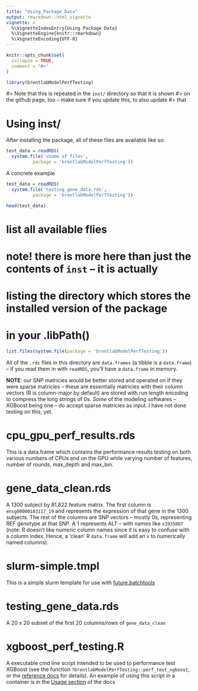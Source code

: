 ```yaml
---
title: "Using_Package_Data"
output: rmarkdown::html_vignette
vignette: >
  %\VignetteIndexEntry{Using Package Data}
  %\VignetteEngine{knitr::rmarkdown}
  %\VignetteEncoding{UTF-8}
---
```


```r
knitr::opts_chunk$set(
  collapse = TRUE,
  comment = "#>"
)
```

```r
library(brentlabModelPerfTesting)
```

#> Note that this is repeated in the `inst/` directory so that it is shown 
#> on the github page, too -- make sure if you update this, to also update 
#> that

# Using inst/

After installing the package, all of these files are available like so:

```r

test_data = readRDS(
  system.file('<name of file>',
          package = 'brentlabModelPerfTesting'))

```
          
A concrete example

```r
test_data = readRDS(
  system.file('testing_gene_data.rds',
          package = 'brentlabModelPerfTesting'))

head(test_data)
```

# list all available flies
# note! there is more here than just the contents of `inst` -- it is actually 
# listing the directory which stores the installed version of the package 
# in your .libPath()

```r
list.files(system.file(package = 'brentlabModelPerfTesting'))
```

All of the `.rds` files in this directory are `data.frames` (a tibble is a 
`data.frame`) -- if you read them in with `readRDS`, you'll have a `data.frame` 
in memory.

__NOTE__: our SNP matricies would be better stored and operated on if they 
were sparse matricies -- these are essentially matricies with their column 
vectors (R is column-major by default) are stored with run length encoding 
to compress the long strings of 0s. _Some_ of the modeling softwares -- 
XGBoost being one -- do accept sparse matricies as input. I have not done 
testing on this, yet.

# cpu_gpu_perf_results.rds

This is a data.frame which contains the performance results testing on both 
various numbers of CPUs and on the GPU while varying number of features, 
number of rounds, max_depth and max_bin.

# gene_data_clean.rds

A 1300 subject by 81,822 feature matrix. The first column is `ensg00000183117_19` 
and represents the expression of that gene in the 1300 subjects. The rest of 
the columns are SNP vectors -- mostly 0s, representing REF genotype at that 
SNP. A 1 represents ALT -- with names like `x1935887` (note: R doesn't like 
numeric column names since it is easy to confuse with a column index. Hence, 
a 'clean' R `data.frame` will add an `x` to numerically named columns).  

# slurm-simple.tmpl

This is a simple slurm template for use with [future.batchtools](https://future.batchtools.futureverse.org/)

# testing_gene_data.rds

A 20 x 20 subset of the first 20 columns/rows of `gene_data_clean`

# xgboost_perf_testing.R

A executable cmd line script intended to be used to performance test XGBoost 
(see the function `?brentlabModelPerfTesting::perf_test_xgboost`, 
or the [reference docs](https://cmatkhan.github.io/brentlabModelPerfTesting/reference/index.html) for details). An example of using this script in a container is in the 
[Usage section](https://cmatkhan.github.io/brentlabModelPerfTesting/articles/Usage.html) of the docs

